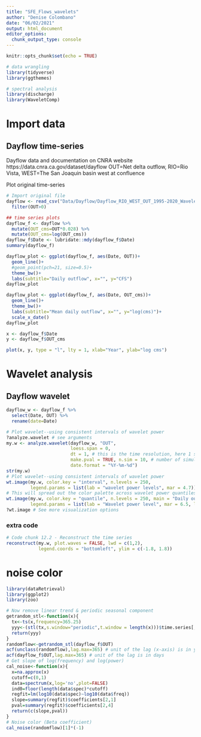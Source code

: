 ---
title: "SFE_Flows_wavelets"
author: "Denise Colombano"
date: "06/02/2021"
output: html_document
editor_options: 
  chunk_output_type: console
---

```{r setup, include=FALSE}
knitr::opts_chunk$set(echo = TRUE)
```

```{r}
# data wrangling
library(tidyverse)
library(ggthemes)

# spectral analysis
library(discharge)
library(WaveletComp)
```


# Import data
## Dayflow time-series
Dayflow data and documentation on CNRA website
https://data.cnra.ca.gov/dataset/dayflow
OUT=Net delta outflow, RIO=Rio Vista, WEST=The San Joaquin basin west at confluence 

Plot original time-series
```{r}
# Import original file
dayflow <- read_csv("Data/Dayflow/Dayflow_RIO_WEST_OUT_1995-2020_Wavelet.csv") %>% 
  filter(OUT>0)

## time series plots
dayflow_f <- dayflow %>% 
  mutate(OUT_cms=OUT*0.028) %>% 
  mutate(OUT_cms=log(OUT_cms))
dayflow_f$Date <- lubridate::mdy(dayflow_f$Date)
summary(dayflow_f)

dayflow_plot <- ggplot(dayflow_f, aes(Date, OUT))+ 
  geom_line()+
  #geom_point(pch=21, size=0.5)+
  theme_bw()+
  labs(subtitle="Daily outflow", x="", y="CFS")
dayflow_plot

dayflow_plot <- ggplot(dayflow_f, aes(Date, OUT_cms))+ 
  geom_line()+
  theme_bw()+
  labs(subtitle="Mean daily outflow", x="", y="log(cms)")+
  scale_x_date()
dayflow_plot

x <- dayflow_f$Date
y <- dayflow_f$OUT_cms

plot(x, y, type = "l", lty = 1, xlab="Year", ylab="log cms")
```



# Wavelet analysis

## Dayflow wavelet

```{r}
dayflow_w <- dayflow_f %>% 
  select(Date, OUT) %>% 
  rename(date=Date)

# Plot wavelet--using consistent intervals of wavelet power
?analyze.wavelet # see arguments
my.w <- analyze.wavelet(dayflow_w, "OUT",
                        loess.span = 0,
                        dt = 1, # this is the time resolution, here 1 sample per day
                        make.pval = TRUE, n.sim = 10, # number of simulations
                        date.format = "%Y-%m-%d") 
str(my.w)
# Plot wavelet--using consistent intervals of wavelet power
wt.image(my.w, color.key = "interval", n.levels = 250,
         legend.params = list(lab = "wavelet power levels", mar = 4.7))
# This will spread out the color palette across wavelet power quantiles
wt.image(my.w, color.key = "quantile", n.levels = 250, main = "Daily outflow 1928-2020", periodlab = "Frequency",
         legend.params = list(lab = "Wavelet power level", mar = 6.5, lab.line = 4, label.digits=4), label.time.axis = TRUE, show.date=TRUE, timelab = "Date")
?wt.image # See more visualization options
```


### extra code
```{r}
# Code chunk 12.2 - Reconstruct the time series
reconstruct(my.w, plot.waves = FALSE, lwd = c(1,2),
            legend.coords = "bottomleft", ylim = c(-1.8, 1.8))
```


# noise color
```{r}
library(dataRetrieval)
library(ggplot2)
library(zoo)

# Now remove linear trend & periodic seasonal component
getrandom_stl<-function(x){
  tx<-ts(x,frequency=365.25)
  yyy<-(stl(tx,s.window="periodic",t.window = length(x)))$time.series[,3]
  return(yyy)
}
randomflow<-getrandom_stl(dayflow_f$OUT)
acf(unclass(randomflow),lag.max=365) # unit of the lag (x-axis) is in years
acf(dayflow_f$OUT,lag.max=365) # unit of the lag is in days
# Get slope of log(frequency) and log(power)
cal_noise<-function(x){
  x=na.approx(x)
  cutoff=c(0,1)
  data=spectrum(x,log='no',plot=FALSE)
  ind0=floor(length(data$spec)*cutoff)
  regfit=lm(log10(data$spec)~log10(data$freq))
  slope=summary(regfit)$coefficients[2,1]
  pval=summary(regfit)$coefficients[2,4]
  return(c(slope,pval))
}
# Noise color (Beta coefficient)
cal_noise(randomflow)[1]*(-1)
```

